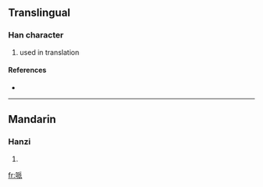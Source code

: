 {{also|呱}}
==Translingual==

===Han character===
{{Han char|rn=30|rad=口|as=06|sn=9|four=|canj=口竹竹女 (RHHV)}}

# used in translation

====References====
* {{Han ref|kx=0189.271|dkj=03625|hdz=10618.130|uh=54CC|ud=21708}}

----

==Mandarin==

===Hanzi===
{{cmn-hanzi|pin=[[gén]] ([[gen2]]), [[pài]] ([[pai4]])|wg=ken<sup>2</sup>, p'ai<sup>4</sup>}}

# {{defn|Mandarin}}

[[fr:哌]]